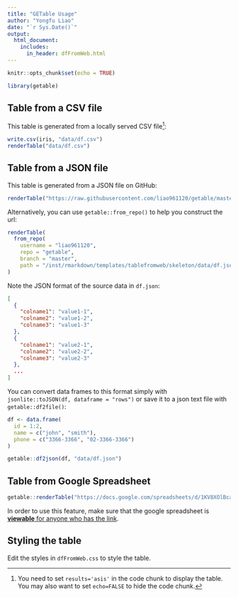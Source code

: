 ```yaml
---
title: "GETable Usage"
author: "Yongfu Liao"
date: "`r Sys.Date()`"
output: 
  html_document:
    includes:
      in_header: dfFromWeb.html
---
```


```r
knitr::opts_chunk$set(echo = TRUE)
```


```r
library(getable)
```


## Table from a CSV file

This table is generated from a locally served CSV file^[You need to set `results='asis'` in the code chunk to display the table. You may also want to set `echo=FALSE` to hide the code chunk.]:

```r
write.csv(iris, "data/df.csv")
renderTable("data/df.csv")
```



## Table from a JSON file

This table is generated from a JSON file on GitHub:

```r
renderTable("https://raw.githubusercontent.com/liao961120/getable/master/inst/rmarkdown/templates/tablefromweb/skeleton/data/df.json")
```

Alternatively, you can use `getable::from_repo()`
to help you construct the url:

```r
renderTable(
  from_repo(
    username = "liao961120", 
    repo = "getable", 
    branch = "master",
    path = "/inst/rmarkdown/templates/tablefromweb/skeleton/data/df.json")
)
```


Note the JSON format of the source data in `df.json`:

```json
[
  {
    "colname1": "value1-1",
    "colname2": "value1-2",
    "colname3": "value1-3"
  },
  {
    "colname1": "value2-1",
    "colname2": "value2-2",
    "colname3": "value2-3"
  },
  ...
]
```

You can convert data frames to this format simply with `jsonlite::toJSON(df, dataframe = "rows")` or save it to a json text file with `getable::df2file()`:


```r
df <- data.frame(
  id = 1:2,
  name = c("john", "smith"),
  phone = c("3366-3366", "02-3366-3366")
)

getable::df2json(df, "data/df.json")
```



## Table from Google Spreadsheet

```r
getable::renderTable("https://docs.google.com/spreadsheets/d/1KV8XOlBcax3gca5s6Wl7M06nVrpui39hHGXDv-K6gM8/edit?usp=sharing")
```

In order to use this feature, make sure that the google spreadsheet is [**viewable** for anyone who has the link](https://support.google.com/drive/answer/2494822#link_sharing).



## Styling the table

Edit the styles in `dfFromWeb.css` to style the table.
